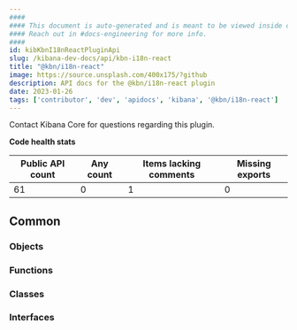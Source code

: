 ```yaml
---
####
#### This document is auto-generated and is meant to be viewed inside our experimental, new docs system.
#### Reach out in #docs-engineering for more info.
####
id: kibKbnI18nReactPluginApi
slug: /kibana-dev-docs/api/kbn-i18n-react
title: "@kbn/i18n-react"
image: https://source.unsplash.com/400x175/?github
description: API docs for the @kbn/i18n-react plugin
date: 2023-01-26
tags: ['contributor', 'dev', 'apidocs', 'kibana', '@kbn/i18n-react']
---
```




Contact Kibana Core for questions regarding this plugin.

**Code health stats**

| Public API count  | Any count | Items lacking comments | Missing exports |
|-------------------|-----------|------------------------|-----------------|
| 61 | 0 | 1 | 0 |

## Common

### Objects
<DocDefinitionList data={kbnI18nReactObj.common.objects}/>

### Functions
<DocDefinitionList data={kbnI18nReactObj.common.functions}/>

### Classes
<DocDefinitionList data={kbnI18nReactObj.common.classes}/>

### Interfaces
<DocDefinitionList data={kbnI18nReactObj.common.interfaces}/>

